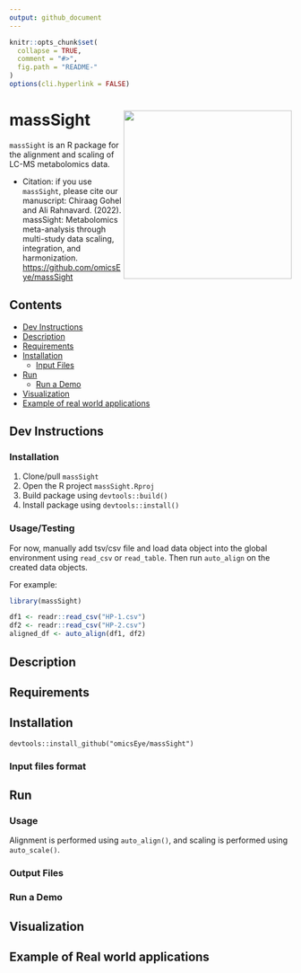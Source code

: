 ```yaml
---
output: github_document
---
```


<!-- README.md is generated from README.Rmd. Please edit that file -->

```r
knitr::opts_chunk$set(
  collapse = TRUE,
  comment = "#>",
  fig.path = "README-"
)
options(cli.hyperlink = FALSE)
```

# massSight <img src="man/figures/massSight.png" align="right" height="300"/></a>

`massSight` is an R package for the alignment and scaling of LC-MS metabolomics data.

-   Citation: if you use `massSight`, please cite our manuscript: Chiraag Gohel and Ali Rahnavard. (2022). massSight: Metabolomics meta-analysis through multi-study data scaling, integration, and harmonization. <https://github.com/omicsEye/massSight>

## Contents

-   [Dev Instructions](#dev-instructions)
-   [Description](#description)
-   [Requirements](#requirements)
-   [Installation](#installation)
    -   [Input Files](#input-files-format)
-   [Run](#run)
    -   [Run a Demo](#run-a-demo)
-   [Visualization](#visualization)
-   [Example of real world applications](#example-of-real-world-applications)

## Dev Instructions {#dev-instrutions}

### Installation

1. Clone/pull `massSight`
2. Open the R project `massSight.Rproj`
3. Build package using `devtools::build()`
4. Install package using `devtools::install()`

### Usage/Testing

For now, manually add tsv/csv file and load data object into the global environment using `read_csv` or `read_table`. Then run `auto_align` on the created data objects.

For example:

```r
library(massSight)

df1 <- readr::read_csv("HP-1.csv")
df2 <- readr::read_csv("HP-2.csv")
aligned_df <- auto_align(df1, df2)
```

## Description {#description}

## Requirements {#requirements}

## Installation {#installation}

    devtools::install_github("omicsEye/massSight")

### Input files format {#input-files-format}

## Run {#run}

### Usage

Alignment is performed using `auto_align()`, and scaling is performed using `auto_scale()`.

### Output Files

### Run a Demo {#run-a-demo}

## Visualization {#visualization}

## Example of Real world applications {#example-of-real-world-applications}
